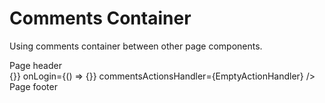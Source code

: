 
<Meta title="Examples/Comments/View" />

# Comments Container

Using comments container between other page components.

<Canvas>
  <Story name="Between other components">
    <div className="py-3 bg-yellow-100">
      Page header
    </div>
    <PageCommentsContainer
      className="max-h-64"
      comments={RandomCommentsList(50).sort(commentsTimestampComparator)}
      authenticated={true}
      onSubmit={() => {}}
      onLogin={() => {}}
      commentsActionsHandler={EmptyActionHandler}
    />
    <div className="py-3 bg-yellow-100">
      Page footer
    </div>
  </Story>
</Canvas>